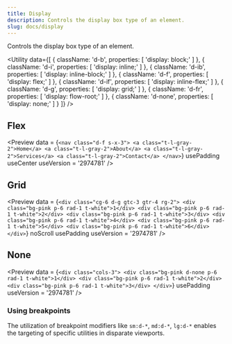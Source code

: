 ```yaml
---
title: Display
description: Controls the display box type of an element.
slug: docs/display
---
```


Controls the display box type of an element.

<Utility
  data={[
    {
      className: 'd-b',
      properties: [
        'display: block;'
      ]
    },
    {
      className: 'd-i',
      properties: [
        'display: inline;'
      ]
    },
    {
      className: 'd-ib',
      properties: [
        'display: inline-block;'
      ]
    },
    {
      className: 'd-f',
      properties: [
        'display: flex;'
      ]
    },
    {
      className: 'd-if',
      properties: [
        'display: inline-flex;'
      ]
    },
    {
      className: 'd-g',
      properties: [
        'display: grid;'
      ]
    },
    {
      className: 'd-fr',
      properties: [
        'display: flow-root;'
      ]
    },
    {
      className: 'd-none',
      properties: [
        'display: none;'
      ]
    }
  ]}
/>

## Flex

<Preview
  data = {`<nav class="d-f s-x-3">
      <a class="t-l-gray-2">Home</a>
      <a class="t-l-gray-2">About</a>
      <a class="t-l-gray-2">Services</a>
      <a class="t-l-gray-2">Contact</a>
    </nav>`}
  usePadding
  useCenter
  useVersion = '2974781'
/>

## Grid

<Preview
  data = {`<div class="cg-6 d-g gtc-3 gtr-4 rg-2">
      <div class="bg-pink p-6 rad-1 t-white">1</div>
      <div class="bg-pink p-6 rad-1 t-white">2</div>
      <div class="bg-pink p-6 rad-1 t-white">3</div>
      <div class="bg-pink p-6 rad-1 t-white">4</div>
      <div class="bg-pink p-6 rad-1 t-white">5</div>
      <div class="bg-pink p-6 rad-1 t-white">6</div>
    </div>`}
  noScroll
  usePadding
  useVersion = '2974781'
/>

## None

<Preview
  data = {`<div class="cols-3">
      <div class="bg-pink d-none p-6 rad-1 t-white">1</div>
      <div class="bg-pink p-6 rad-1 t-white">2</div>
      <div class="bg-pink p-6 rad-1 t-white">3</div>
    </div>`}
  usePadding
  useVersion = '2974781'
/>

### Using breakpoints

The utilization of breakpoint modifiers like `sm:d-*`, `md:d-*`, `lg:d-*` enables the targeting of specific utilities in disparate viewports.